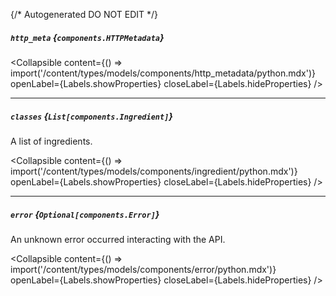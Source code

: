 {/* Autogenerated DO NOT EDIT  */}

##### `http_meta` *{`components.HTTPMetadata`}*

<Collapsible content={() => import('/content/types/models/components/http_metadata/python.mdx')} openLabel={Labels.showProperties} closeLabel={Labels.hideProperties} />


---
##### `classes` *{`List[components.Ingredient]`}*
A list of ingredients.

<Collapsible content={() => import('/content/types/models/components/ingredient/python.mdx')} openLabel={Labels.showProperties} closeLabel={Labels.hideProperties} />


---
##### `error` *{`Optional[components.Error]`}*
An unknown error occurred interacting with the API.

<Collapsible content={() => import('/content/types/models/components/error/python.mdx')} openLabel={Labels.showProperties} closeLabel={Labels.hideProperties} />




